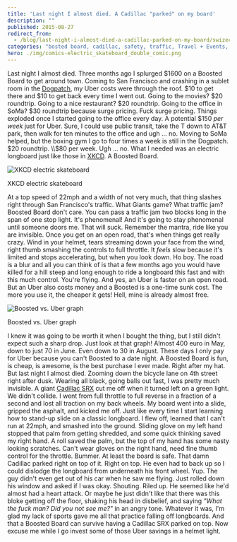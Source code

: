 ```yaml
---
title: 'Last night I almost died. A Cadillac "parked" on my board'
description: ""
published: 2015-08-27
redirect_from:
  - /blog/last-night-i-almost-died-a-cadillac-parked-on-my-board/swizec/6725
categories: "bosted board, cadillac, safety, traffic, Travel + Events, uber"
hero: ./img/comics-electric_skateboard_double_comic.png
---
```


Last night I almost died. Three months ago I splurged $1600 on a Boosted Board to get around town. Coming to San Francisco and crashing in a sublet room in the [Dogpatch](http://en.wikipedia.org/wiki/Dogpatch "Dogpatch"), my Uber costs were through the roof. $10 to get there and $10 to get back every time I went out. Going to the movies? $20 roundtrip. Going to a nice restaurant? $20 roundtrip. Going to the office in SoMa? $30 roundtrip because surge pricing. Fuck surge pricing. Things exploded once I started going to the office every day. A potential $150 _per week_ just for Uber. Sure, I could use public transit, take the T down to AT&T park, then walk for ten minutes to the office and ugh ... no. Moving to SoMa helped, but the boxing gym I go to four times a week is still in the Dogpatch. $20 roundtrip. \\\\\$80 per week. Ugh ... no. What I needed was an electric longboard just like those in [XKCD](http://en.wikipedia.org/wiki/Xkcd "Xkcd"). A Boosted Board.

![XKCD electric skateboard](./img/comics-electric_skateboard_double_comic.png)

XKCD electric skateboard

At a top speed of 22mph and a width of not very much, that thing slashes right through San Francisco's traffic. What Giants game? What traffic jam? Boosted Board don't care. You can pass a traffic jam two blocks long in the span of one stop light. It's phenomenal! And it's going to stay phenomenal until someone doors me. That will suck. Remember the mantra, ride like you are invisible. Once you get on an open road, that's when things get really crazy. Wind in your helmet, tears streaming down your face from the wind, right thumb smashing the controls to full throttle. It _feels_ slow because it's limited and stops accelerating, but when you look down. Ho boy. The road is a blur and all you can think of is that a few months ago you would have killed for a hill steep and long enough to ride a longboard this fast and with this much control. You're flying. And yes, an Uber is faster on an open road. But an Uber also costs money and a Boosted is a one-time sunk cost. The more you use it, the cheaper it gets! Hell, mine is already almost free.

![Boosted vs. Uber graph](./img/NCCUdM4.png)

Boosted vs. Uber graph

I knew it was going to be worth it when I bought the thing, but I still didn't expect such a sharp drop. Just look at that graph! Almost 400 euro in May, down to just 70 in June. Even down to 30 in August. These days I only pay for Uber because you can't Boosted to a date night. A Boosted Board is fun, is cheap, is awesome, is the best purchase I ever made. Right after my hat. But last night I almost died. Zooming down the bicycle lane on 4th street right after dusk. Wearing all black, going balls out fast, I was pretty much invisible. A giant [Cadillac SRX](http://en.wikipedia.org/wiki/Cadillac_SRX "Cadillac SRX") cut me off when it turned left on a green light. We didn't collide. I went from full throttle to full reverse in a fraction of a second and lost all traction on my back wheels. My board went into a slide, gripped the asphalt, and kicked me off. Just like every time I start learning how to stand-up slide on a classic longboard. I flew off, learned that I can't run at 22mph, and smashed into the ground. Sliding glove on my left hand stopped that palm from getting shredded, and some quick thinking saved my right hand. A roll saved the palm, but the top of my hand has some nasty looking scratches. Can't wear gloves on the right hand, need fine thumb control for the throttle. Bummer. At least the board is safe. That damn Cadillac parked right on top of it. Right on top. He even had to back up so I could dislodge the longboard from underneath his front wheel. Yup. The guy didn't even get out of his car when he saw me flying. Just rolled down his window and asked if I was okay. Shouting. Riled up. He seemed like he'd almost had a heart attack. Or maybe he just didn't like that there was this bloke getting off the floor, shaking his head in disbelief, and saying _"What the fuck man? Did you not see me?"_ in an angry tone. Whatever it was, I'm glad my lack of sports gave me all that practice falling off longboards. And that a Boosted Board can survive having a Cadillac SRX parked on top. Now excuse me while I go invest some of those Uber savings in a helmet light.
